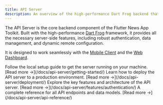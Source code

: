 ```yaml
---
title: API Server
description: An overview of the high-performance Dart Frog backend that powers the Flutter News App ecosystem.
---
```



The API Server is the core backend component of the Flutter News App Toolkit. Built with the high-performance [Dart Frog](https://dartfrog.vgv.dev/) framework, it provides all the necessary server-side features, including robust authentication, data management, and dynamic remote configuration.

It is designed to work seamlessly with the [Mobile Client](/docs/mobile-client/) and the [Web Dashboard](/docs/web-dashboard/).

<CardGrid>
  <Card title="Getting Started" icon="rocket">
    Follow the local setup guide to get the server running on your machine.
    [Read more &rarr;](/docs/api-server/getting-started/)
  </Card>
  <Card title="Deployment" icon="cloud">
    Learn how to deploy the API server to a production environment.
    [Read more &rarr;](/docs/api-server/deployment/)
  </Card>
  <Card title="Features" icon="puzzle">
    Explore the key features and architecture of the API server.
    [Read more &rarr;](/docs/api-server/features/authentication/)
  </Card>
  <Card title="API Reference" icon="open-book">
    A complete reference for all API endpoints and data models.
    [Read more &rarr;](/docs/api-server/api-reference/)
  </Card>
</CardGrid>
